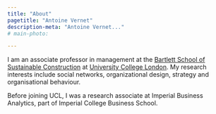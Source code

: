 ```yaml
---
title: "About"
pagetitle: "Antoine Vernet"
description-meta: "Antoine Vernet..."
# main-photo:

---
```


I am an associate professor in management at the [Bartlett School of Sustainable Construction](https://www.ucl.ac.uk/bartlett/construction/) at [University College London](https://www.ucl.ac.uk/). My research interests include social networks, organizational design, strategy and organisational behaviour.

Before joining UCL, I was a research associate at Imperial Business Analytics, part of Imperial College Business School.